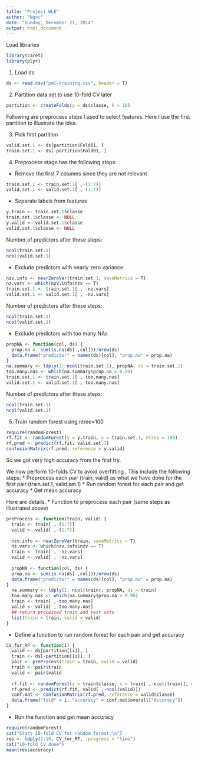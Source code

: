 ```yaml
---
title: "Project WLE"
author: "Ngoc"
date: "Sunday, December 21, 2014"
output: html_document
---
```

Load libraries
```r
library(caret)
library(plyr)
```

1. Load ds 
```r
ds <- read.csv("pml-training.csv", header = T)

```
2. Partition data set to use 10-fold CV later
```r
partition <- createFolds(y = ds$classe, k = 10)
```

Following are preprocess steps I used to select features. Here I use the first partition to illustrate the idea.

3. Pick first partition
```r
valid.set.1 <- ds[partition$Fold01, ]
train.set.1 <- ds[-partition$Fold01, ]
```

4. Preprocess stage has the following steps:

* Remove the first 7 columns since they are not relevant
```r
train.set.1 <- train.set.1[ ,-(1:7)]
valid.set.1 <- valid.set.1[ ,-(1:7)]
```

* Separate labels from features
```r
y.train <- train.set.1$classe
train.set.1$classe <- NULL
y.valid <- valid.set.1$classe
valid.set.1$classe <- NULL
```
Number of predictors after these steps:
```r
ncol(train.set.1)
ncol(valid.set.1)
```

* Exclude predictors with nearly zero variance
```r
nzv.info <- nearZeroVar(train.set.1, saveMetrics = T)
nz.vars <- which(nzv.info$nzv == T)
train.set.1 <- train.set.1[ , -nz.vars]
valid.set.1 <- valid.set.1[ , -nz.vars]
```
Number of predictors after these steps:
```r
ncol(train.set.1)
ncol(valid.set.1)
```

* Exclude predictors with too many NAs
```r
propNA <- function(col, ds) {
  prop.na <- sum(is.na(ds[ ,col]))/nrow(ds)
  data.frame("predictor" = names(ds)[col], "prop.na" = prop.na)
}
na.summary <- ldply(1: ncol(train.set.1), propNA, ds = train.set.1)
too.many.nas <- which(na.summary$prop.na > 0.90)
train.set.1 <- train.set.1[ ,-too.many.nas]
valid.set.1 <- valid.set.1[ ,-too.many.nas]
```
Number of predictors after these steps:
```r
ncol(train.set.1)
ncol(valid.set.1)
```

5. Train random forest using ntree=100
```r
require(randomForest)
rf.fit <- randomForest(y = y.train, x = train.set.1, ntree = 100)
rf.pred <- predict(rf.fit, valid.set.1)
confusionMatrix(rf.pred, reference = y.valid)
```

So we got very high accuracy from the first try. 

We now perform 10-folds CV to avoid overfitting . This include the following steps: 
* Preprocess each pair (train, valid) as what we have done for the first pair (train.set.1, valid.set.1)
* Run random forest for each pair and get accuracy
* Get mean accuracy

Here are details.
* Function to preprocess each pair (same steps as illustrated above)
```r
preProcess <- function(train, valid) {
  train <- train[ ,-(1:7)]
  valid <- valid[ ,-(1:7)] 
  
  nzv.info <- nearZeroVar(train, saveMetrics = T)
  nz.vars <- which(nzv.info$nzv == T)
  train <- train[ , -nz.vars]
  valid <- valid[ , -nz.vars]
  
  propNA <- function(col, ds) {
  prop.na <- sum(is.na(ds[ ,col]))/nrow(ds)
  data.frame("predictor" = names(ds)[col], "prop.na" = prop.na)
}
  na.summary <- ldply(1: ncol(train), propNA, ds = train)
  too.many.nas <- which(na.summary$prop.na > 0.90)
  train <- train[ ,-too.many.nas]
  valid <- valid[ ,-too.many.nas]
  ## return processed train and test sets
  list(train = train, valid = valid)
}
```

* Define a function to run random forest for each pair and get accuracy
```r
CV_for_RF <- function(i) {
  valid <- ds[partition[[i]], ]
  train <- ds[-partition[[i]], ] 
  pair <- preProcess(train = train, valid = valid)
  train <- pair$train
  valid <- pair$valid
  
  rf.fit <- randomForest(y = train$classe, x = train[ ,-ncol(train)], ntree = 100)
  rf.pred <- predict(rf.fit, valid[ ,-ncol(valid)])
  conf.mat <- confusionMatrix(rf.pred, reference = valid$classe)
  data.frame("fold" = i, "accuracy" = conf.mat$overall["Accuracy"])
}
```

* Run the function and get mean accuracy
```r
require(randomForest)
cat("Start 10-fold CV for random forest \n")
res <- ldply(1:10, CV_for_RF, .progress = "time")
cat("10-fold CV done")
mean(res$accuracy)
```






